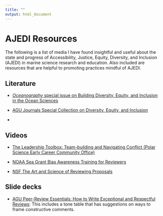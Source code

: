 ```yaml
---
title: ""
output: html_document
---
```


# AJEDI Resources 

The following is a list of media I have found insightful and useful about the state and progress of Accessibility, Justice, Equity, Diversity, and Inclusion (AJEDI) in marine science research and education. Also included are resources that are helpful to promoting practices mindful of AJEDI. 

## Literature

- [*Oceanography* special issue on Building Diversity, Equity, and Inclusion in the Ocean Sciences](https://tos.org/oceanography/issue/volume-36-issue-4)

- [AGU Journals Special Collection on Diversity, Equity, and Inclusion](https://agupubs.onlinelibrary.wiley.com/doi/toc/10.1002/(ISSN)2576-604X.DEIAGU)

-

## Videos

- [The Leadership Toolbox: Team-building and Navigating Conflict (Polar Science Early Career Community Office)](https://www.youtube.com/watch?v=TeA9iywI7KE)

- [NOAA Sea Grant Bias Awareness Training for Reviewers](https://seagrant.noaa.gov/opportunities/funding/bias-awareness-training/)

- [NSF The Art and Science of Reviewing Proposals](https://new.nsf.gov/od/oia/merit-review-orientation)

## Slide decks

- [AGU Peer-Review Essentials: How to Write Exceptional and Respectful Reviews](https://www.agu.org/-/media/files/publications/agu-pubs-webinar-how-to-review-aug-2023.pdf): This includes a tone table that has suggestions on ways to frame constructive comments. 